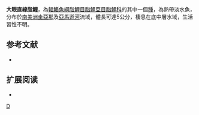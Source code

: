{{Speciesbox 
| taxon = Moenkhausia megalops
| status = NE
| status_system = IUCN3.1
| authority =  [[Eigenmann|Eigenmann]], 1907
| synonyms = *''Astyanax megalops''<br /><small>Eigenmann, 1907</small>
}}
'''大眼直線脂鯉'''，為[[輻鰭魚綱|輻鰭魚綱]][[脂鯉目|脂鯉目]][[脂鯉亞目|脂鯉亞目]][[脂鯉科|脂鯉科]]的其中一個[[種|種]]，為熱帶淡水魚，分布於[[南美洲|南美洲]][[圭亞那|圭亞那]]及[[亞馬遜河|亞馬遜河]]流域，體長可達5公分，棲息在底中層水域，生活習性不明。

==参考文献==
{{refbegin}}
*{{FishBase_species|genus=Moenkhausia|species=megalops|year=2013|month=12}}
{{refend}}

== 扩展阅读 ==
{{refbegin}}
*{{wikispecies-inline|Moenkhausia megalops|大眼直線脂鯉}}
{{refend}}
{{Taxonbar|from=Q6405988}}

[[Category:直線脂鯉屬|D]]


{{魚類小作品}}